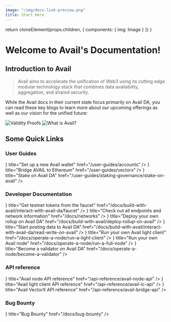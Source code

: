 ```yaml
---
image: "/img/docs-link-preview.png"
title: Start Here
---
```



  return cloneElement(props.children, {
    components: {
      img: Image
    }
  })
}

# Welcome to Avail's Documentation!

## Introduction to Avail

> Avail aims to accelerate the unification of Web3 using 
> its cutting edge modular technology stack that combines data availability, aggregation, and shared security.

While the Avail docs in their current state focus primarily on Avail DA, you can read these key blogs to
learn more about our upcoming offerings as well as our vision for the unified future:

<Cards num={2}>
  <Cards.Card arrow title="Avail DA" href="https://blog.availproject.org/avails-core-features-explained/">
    <img className="cardImage" src="/img/start-here/validity-proofs.png" alt="Validity Proofs" target="_blank" rel="noopener noreferrer"/>
  </Cards.Card>
  <Cards.Card arrow title="What is Avail?" href="https://blog.availproject.org/what-is-avail/">
    <img className="cardImage"src="/img/start-here/what-is-avail.png" alt="What is Avail?" target="_blank" rel="noopener noreferrer" height={396}/>
  </Cards.Card>
</Cards>

## Some Quick Links

### User Guides

<Cards num={3}>
  <Cards.Card icon={<FileIcon />} title="Set up a new Avail wallet" href="/user-guides/accounts" />
  <Cards.Card icon={<FileIcon />} title="Bridge AVAIL to Ethereum" href="/user-guides/vectorx" />
  <Cards.Card icon={<FileIcon />} title="Stake on Avail DA" href="/user-guides/staking-governance/stake-on-avail" />
</Cards>

### Developer Documentation

<Cards num={2}>
  <Cards.Card icon={<FileIcon />} title="Get testnet tokens from the faucet" href="/docs/build-with-avail/interact-with-avail-da/faucet" />
  <Cards.Card icon={<FileIcon />} title="Check out all endpoints and network information" href="/docs/networks" />
  <Cards.Card icon={<FileIcon />} title="Deploy your own rollup on Avail DA" href="/docs/build-with-avail/deploy-rollup-on-avail" />
  <Cards.Card icon={<FileIcon />} title="Start posting data to Avail DA" href="/docs/build-with-avail/interact-with-avail-da/read-write-on-avail" />
  <Cards.Card icon={<FileIcon />} title="Run your own Avail light client" href="/docs/operate-a-node/run-a-light-client" />
  <Cards.Card icon={<FileIcon />} title="Run your own Avail node" href="/docs/operate-a-node/run-a-full-node" />
  <Cards.Card icon={<FileIcon />} title="Become a validator on Avail DA" href="/docs/operate-a-node/become-a-validator" />
</Cards>

### API reference

<Cards num={3}>
  <Cards.Card icon={<FileIcon />} title="Avail node API reference" href="/api-reference/avail-node-api" />
  <Cards.Card icon={<FileIcon />} title="Avail light client API reference" href="/api-reference/avail-lc-api" />
  <Cards.Card icon={<FileIcon />} title="Avail VectorX API reference" href="/api-reference/avail-bridge-api" />
</Cards>

### Bug Bounty

<Cards num={2}>
  <Cards.Card icon={<FileIcon />} title="Bug Bounty" href="/docs/bug-bounty" />
</Cards>
